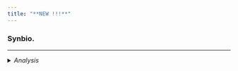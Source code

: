 ```yaml
---
title: "**NEW !!!**"
---
```



### Synbio.


___


<details> 
<summary> *Analysis* </summary>


AUG


</details>
